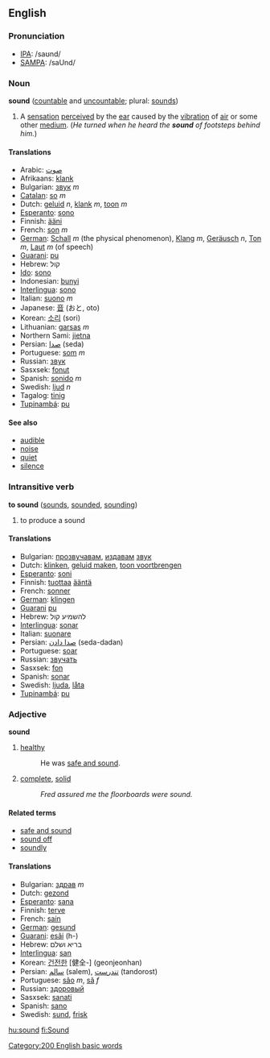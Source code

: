 ==English==

===Pronunciation===
*[[w:IPA|IPA]]: /saʊnd/
*[[w:SAMPA|SAMPA]]: /saUnd/

===Noun===
'''sound''' ([[countable]] and [[uncountable]]; plural: [[sounds]])

#A [[sensation]] [[perceived]] by the [[ear]] caused by the [[vibration]] of [[air]] or some other [[medium]]. (''He turned when he heard the '''sound''' of footsteps behind him.'')

====Translations====
*Arabic: [[صوت ]]
*Afrikaans: [[klank]]
*Bulgarian: [[звук]] ''m''
*[[Catalan]]: [[so]] ''m''
*Dutch: [[geluid]] ''n'', [[klank]] ''m'', [[toon]] ''m''
*[[Esperanto]]: [[sono]]
*Finnish: [[ääni]]
*French: [[son]] ''m''
*[[German]]: [[Schall]] ''m'' (the physical phenomenon), [[Klang]] ''m'', [[Geräusch]] ''n'', [[Ton]] ''m'', [[Laut]] ''m'' (of speech)
*[[Guarani]]: [[pu]]
*Hebrew: קול
*[[Ido]]: [[sono]]
*Indonesian: [[bunyi]]
*[[Interlingua]]: [[sono]]
*Italian: [[suono]] ''m''
*Japanese: [[音]] (おと, oto)
*Korean: [[소리]] (sori)
*Lithuanian: [[garsas]] ''m''
*Northern Sami: [[jietna]]
*Persian: [[صدا]] (seda)
*Portuguese: [[som]] ''m''
*Russian: [[звук]]
*Sasxsek: [[fonut]]
*Spanish: [[sonido]] ''m''
*Swedish: [[ljud]] ''n''
*Tagalog: [[tinig]]
*[[Tupinambá]]: [[pu]]

====See also====
*[[audible]]
*[[noise]]
*[[quiet]]
*[[silence]]

===Intransitive verb===
'''to sound''' ([[sounds]], [[sounded]], [[sounding]])

# to produce a sound

====Translations====
*Bulgarian: [[прозвучавам]], [[издавам]] [[звук]]
*Dutch: [[klinken]], [[geluid maken]], [[toon voortbrengen]]
*[[Esperanto]]: [[soni]]
*Finnish: [[tuottaa]] [[ääni|ääntä]]
*French: [[sonner]]
*[[German]]: [[klingen]]
*[[Guarani]] [[pu]]
*Hebrew: להשמיע קול
*[[Interlingua]]: [[sonar]]
*Italian: [[suonare]]
*Persian: [[صدا دادن]] (seda-dadan)
*Portuguese: [[soar]]
*Russian: [[звучать]]
*Sasxsek: [[fon]]
*Spanish: [[sonar]]
*Swedish: [[ljuda]], [[låta]]
*[[Tupinambá]]: [[pu]]

===Adjective===
'''sound'''

# [[healthy]]
#: He was [[safe and sound]].
# [[complete]], [[solid]]
#: ''Fred assured me the floorboards were sound.''

====Related terms====
*[[safe and sound]]
*[[sound off]]
*[[soundly]]

====Translations====
*Bulgarian: [[здрав]] ''m''
*Dutch: [[gezond]]
*[[Esperanto]]: [[sana]]
*Finnish: [[terve]]
*French: [[sain]]
*[[German]]: [[gesund]]
*[[Guarani]]: [[esãi]] (h-)
*Hebrew: בריא ושלם
*[[Interlingua]]: [[san]]
*Korean: [[건전한]] [健全-] (geonjeonhan)
*Persian: [[سالم]] (salem), [[تندرست]] (tandorost)
*Portuguese: [[são]] ''m'', [[sã]] ''f''
*Russian: [[здоровый]]
*Sasxsek: [[sanati]]
*Spanish: [[sano]]
*Swedish: [[sund]], [[frisk]]

[[Category:200 English basic words]]

[[hu:sound]]
[[fi:Sound]]